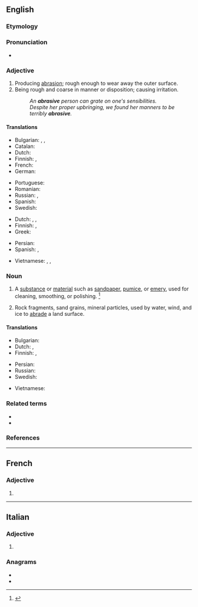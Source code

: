 ==English==

===Etymology===
{{suffix|abrase|ive|lang=en}}

===Pronunciation===
* {{a|US}} {{IPA|/əˈbɹeɪ.sɪv/|/əˈbɹeɪ.zɪv/|lang=en}}

===Adjective===
{{en-adj}}

# Producing [[abrasion]]; rough enough to wear away the outer surface. {{defdate|First attested in 1805.}}
# Being rough and coarse in manner or disposition; causing irritation. {{defdate|First attested in 1925.}}
#: ''An '''abrasive''' person can grate on one's sensibilities.''
#: ''Despite her proper upbringing, we found her manners to be terribly '''abrasive'''.''

====Translations====
{{trans-top|producing abrasion; rough}}
* Bulgarian: {{t+|bg|изтъркващ}}, {{t+|bg|изтриващ}}, {{t|bg|абразивен}}
* Catalan: {{t+|ca|abrasiu}}
* Dutch: {{t+|nl|schurend}}
* Finnish: {{t+|fi|hankaava}}, {{t+|fi|hiova}}
* French: {{t+|fr|abrasif}}
* German: {{t+|de|abrasiv}}
{{trans-mid}}
* Portuguese: {{t+|pt|abrasivo}}
* Romanian: {{t+|ro|abraziv}}
* Russian: {{t+|ru|абрази́вный}}, {{t+|ru|шлифу́ющий}}
* Spanish: {{t+|es|abrasivo}}
* Swedish: {{t+|sv|slipande}}
{{trans-bottom}}

{{trans-top|rough and coarse in manner or disposition}}
* Dutch: {{t+|nl|irritant}}, {{t+|nl|irriterend}}, {{t+|nl|ruw}}
* Finnish: {{t+|fi|karski}}, {{t+|fi|karkea}}
* Greek: {{t+|el|τραχύς}}
{{trans-mid}}
* Persian: {{t+|fa|ساینده|sc=fa-Arab}}
* Spanish: {{t|es|brusco}}, {{t+|es|irritante}}
{{trans-bottom}}

{{checktrans-top}}
* Vietnamese: {{t-check|vi|làm trầy}}, {{t-check|vi|để cọ xơ ra}}, {{t-check|vi|để mài mòn}}
{{trans-mid}}
{{trans-bottom}}

===Noun===
{{en-noun}}

# A [[substance]] or [[material]] such as [[sandpaper]], [[pumice]], or [[emery]], used for cleaning, smoothing, or polishing. {{defdate|First attested in the mid 19<sup>th</sup> century.}}<ref name=SOED>{{R:SOED5|page=7}}</ref>
# {{lb|en|geology}} Rock fragments, sand grains, mineral particles, used by water, wind, and ice to [[abrade]] a land surface.

====Translations====
{{trans-top|substance used for cleaning, smoothing, or polishing}}
* Bulgarian: {{t+|bg|абразив}}
* Dutch: {{t|nl|schuurmiddel|n}}, {{t|nl|slijpmiddel|n}}
* Finnish: {{t|fi|hankausaine}}, {{t|fi|hioma-aine}}
{{trans-mid}}
* Persian: {{t+|fa|سمباده|sc=fa-Arab}}
* Russian: {{t+|ru|абрази́в|m}}
* Swedish: {{t|sv|abrasivmedel}}
{{trans-bottom}}

{{checktrans-top}}
* Vietnamese: {{t-check|vi|chất mài mòn}}
{{trans-mid}}
{{trans-bottom}}

===Related terms===
* {{l|en|abrasion}}
* {{l|en|abrasively}}

===References===
<references/>

----

==French==

===Adjective===
{{fr-adj-form}}

# {{inflection of|abrasif||f|s|lang=fr}}

----

==Italian==

===Adjective===
{{head|it|adjective form|g=f-p}}

# {{inflection of|abrasivo||f|p|lang=it}}

===Anagrams===
* {{l|it|bavaresi}}
* {{l|it|sbaverai}}